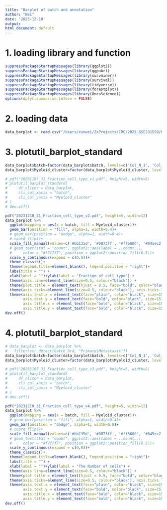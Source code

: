 ```yaml
---
title: "Barplot of batch and annotation"
author: "Wei"
date: '2023-12-10'
output:
html_document: default
---
```


# 1. loading library and function

```r
suppressPackageStartupMessages(library(ggplot2))
suppressPackageStartupMessages(library(ggpubr))
suppressPackageStartupMessages(library(survminer))
suppressPackageStartupMessages(library(survival))
suppressPackageStartupMessages(library(tidyverse))
suppressPackageStartupMessages(library(forestplot))
suppressPackageStartupMessages(library(OncoScience))
options(dplyr.summarise.inform = FALSE)

```

# 2. loading data
```r
data_barplot <- read.csv("/Users/xuewei/ZxProjects/CRC/2023_GSE231559/01_preprocessing/31_Myeloid_Figures/Fraction_batch_Myeloid_v1.csv", sep = "\t", h = T, check.names = F, row.names=1)

```

# 3. plotutil_barplot_standard
```r
data_barplot$batch=factor(data_barplot$batch, levels=c('Col_N_1', 'Col_N_2', 'Col_N_3', 'Col_T_1', 'Col_T_3', 'Col_T_4', 'Col_T_5', 'Liv_N_1', 'Liv_N_2', 'Liv_N_3', 'Liv_N_4', 'Liv_N_5', 'Liv_N_7', 'Liv_N_9', 'Liv_N_11', 'Liv_T_1', 'Liv_T_4', 'Liv_T_6', 'Liv_T_8_1', 'Liv_T_8_2', 'Liv_T_9', 'Liv_T_10', 'Liv_T_11', 'Liv_T_12'))
data_barplot$Myeloid_cluster=factor(data_barplot$Myeloid_cluster, levels=c('Macrophage', 'Monocytes', 'Mast cells', 'Dendritic cells'))

# pdf("20231107_31_Fraction_cell_type_v1.pdf", height=5, width=5)
# plotutil_barplot_standard(
#     df_clicor = data_barplot,
#     cli_col_xaxis = "batch",
#     cli_col_yaxis = "Myeloid_cluster"
# )
# dev.off()

pdf("20231210_31_Fraction_cell_type_v2.pdf", height=5, width=12)
data_barplot %>%
  ggplot(mapping = aes(x = batch, fill = Myeloid_cluster))+
  geom_bar(position = "fill", alpha=1, width=0.4)+
  # geom_bar(position = "dodge", alpha=1, width=0.4)+
  # coord_flip()+
  scale_fill_manual(values=c('#bb135d', '#0073ff', '#ff6600', '#845ec2'))+
  # geom_text(stat = "count", ggplot2::aes(label = ..count..), 
  #     color = "#f7f7f7", position = ggplot2::position_fill(0.5))+
  scale_y_continuous(expand = c(0,0))+
  theme_classic()+
  theme(legend.title=element_blank(), legend.position = "right")+
  labs(title = "") +
  xlab(label = "")+ylab(label = "Fraction of cell type") +
  theme(axis.line=element_line(size=0.5, colour="black")) +
  theme(plot.title = element_text(hjust = 0.5, face="bold", color="black", size=15)) +
  theme(axis.ticks=element_line(size=0.5, colour="black"), axis.ticks.length=unit(0.5, "lines"))+
  theme(axis.text.x = element_text(face="plain", color="black", size=15, hjust=1, angle=90),
        axis.text.y = element_text(face="bold", color="black", size=15),
        axis.title.x = element_text(face="bold", color="black", size=15),
        axis.title.y = element_text(face="bold", color="black", size=15))
dev.off()

```

# 4. plotutil_barplot_standard
```r
# data_barplot <- data_barplot %>% 
#   filter(str_detect(batch_3rd, "Primary|Metastasis"))
data_barplot$batch=factor(data_barplot$batch, levels=c('Col_N_1', 'Col_N_2', 'Col_N_3', 'Col_T_1', 'Col_T_3', 'Col_T_4', 'Col_T_5', 'Liv_N_1', 'Liv_N_2', 'Liv_N_3', 'Liv_N_4', 'Liv_N_5', 'Liv_N_7', 'Liv_N_9', 'Liv_N_11', 'Liv_T_1', 'Liv_T_4', 'Liv_T_6', 'Liv_T_8_1', 'Liv_T_8_2', 'Liv_T_9', 'Liv_T_10', 'Liv_T_11', 'Liv_T_12'))
data_barplot$Myeloid_cluster=factor(data_barplot$Myeloid_cluster, levels=c('Macrophage', 'Monocytes', 'Mast cells', 'Dendritic cells'))

# pdf("20231107_31_Fraction_cell_type_v3.pdf", height=5, width=6)
# plotutil_barplot_standard(
#     df_clicor = data_barplot,
#     cli_col_xaxis = "batch",
#     cli_col_yaxis = "Myeloid_cluster"
# )
# dev.off()

pdf("20231210_31_Fraction_cell_type_v4.pdf", height=5, width=12)
data_barplot %>%
  ggplot(mapping = aes(x = batch, fill = Myeloid_cluster))+
  # geom_bar(position = "fill", alpha=1, width=0.4)+
  geom_bar(position = "dodge", alpha=1, width=0.8)+
  # coord_flip()+
  scale_fill_manual(values=c('#bb135d', '#0073ff', '#ff6600', '#845ec2'))+
  # geom_text(stat = "count", ggplot2::aes(label = ..count..), 
  #     color = "#f7f7f7", position = ggplot2::position_fill(0.5))+
  scale_y_continuous(expand = c(0,0))+
  theme_classic()+
  theme(legend.title=element_blank(), legend.position = "right")+
  labs(title = "") +
  xlab(label = "")+ylab(label = "The Number of cells") +
  theme(axis.line=element_line(size=0.5, colour="black")) +
  theme(plot.title = element_text(hjust = 0.5, face="bold", color="black", size=15)) +
  theme(axis.ticks=element_line(size=0.5, colour="black"), axis.ticks.length=unit(0.5, "lines"))+
  theme(axis.text.x = element_text(face="plain", color="black", size=15, hjust=1, angle=90),
        axis.text.y = element_text(face="bold", color="black", size=15),
        axis.title.x = element_text(face="bold", color="black", size=15),
        axis.title.y = element_text(face="bold", color="black", size=15))
dev.off()

```

